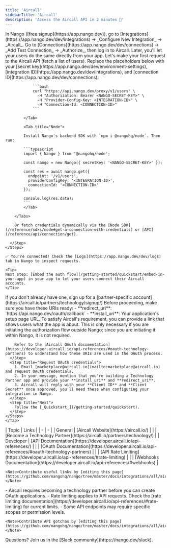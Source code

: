 ```yaml
---
title: 'Aircall'
sidebarTitle: 'Aircall'
description: 'Access the Aircall API in 2 minutes 💨'
---
```


<Tabs>
  <Tab title="🚀 Quickstart">
    <Steps>
      <Step title="Create an integration">
        In Nango ([free signup](https://app.nango.dev)), go to [Integrations](https://app.nango.dev/dev/integrations) -> _Configure New Integration_ -> _Aircall_.
      </Step>
      <Step title="Authorize Aircall">
        Go to [Connections](https://app.nango.dev/dev/connections) -> _Add Test Connection_ -> _Authorize_, then log in to Aircall. Later, you'll let your users do the same directly from your app.
      </Step>
      <Step title="Call the Aircall API">
        Let's make your first request to the Aircall API (fetch a list of users). Replace the placeholders below with your [secret key](https://app.nango.dev/dev/environment-settings), [integration ID](https://app.nango.dev/dev/integrations), and [connection ID](https://app.nango.dev/dev/connections):
        <Tabs>
            <Tab title="cURL">

                ```bash
                curl "https://api.nango.dev/proxy/v1/users" \
                  -H "Authorization: Bearer <NANGO-SECRET-KEY>" \
                  -H "Provider-Config-Key: <INTEGRATION-ID>" \
                  -H "Connection-Id: <CONNECTION-ID>"
                ```

            </Tab>

            <Tab title="Node">

            Install Nango's backend SDK with `npm i @nangohq/node`. Then run:

            ```typescript
            import { Nango } from '@nangohq/node';

            const nango = new Nango({ secretKey: '<NANGO-SECRET-KEY>' });

            const res = await nango.get({
              endpoint: '/v1/users',
              providerConfigKey: '<INTEGRATION-ID>',
              connectionId: '<CONNECTION-ID>'
            });

            console.log(res.data);
            ```
            </Tab>

        </Tabs>

        Or fetch credentials dynamically via the [Node SDK](/reference/sdks/node#get-a-connection-with-credentials) or [API](/reference/api/connection/get).

      </Step>
    </Steps>

    ✅ You're connected! Check the [Logs](https://app.nango.dev/dev/logs) tab in Nango to inspect requests.

    <Tip>
    Next step: [Embed the auth flow](/getting-started/quickstart/embed-in-your-app) in your app to let your users connect their Aircall accounts.
    </Tip>
  </Tab>
    <Tab title="🧑‍💻 OAuth app setup">
    <Steps>
      <Step title="Create a partner-specific account">
        If you don't already have one, sign up for a [partner-specific account](https://aircall.io/partners/technology/signup/)
      </Step>
      <Step title="Prepare your URIs">
        Before proceeding, make sure you have these URIs ready:
        - **redirect_uri**: `https://api.nango.dev/oauth/callback`
        - **install_uri**: Your application's setup page URL. To satisfy Aircall's requirement, you can provide a link that shows users what the app is about. This is only necessary if you are initiating the authorization flow outside Nango; since you are initiating it within Nango, it is not required.

        Refer to the [Aircall OAuth documentation](https://developer.aircall.io/api-references/#oauth-technology-partners) to understand how these URIs are used in the OAuth process.
      </Step>
      <Step title="Request OAuth credentials">
        1. Email [marketplace@aircall.io](mailto:marketplace@aircall.io) and request OAuth credentials.
        2. In your message, mention that you're building a Technology Partner app and provide your **install_uri** and **redirect_uri**.
        3. Aircall will reply with your **Client ID** and **Client Secret** once approved, you'll need these when configuring your integration in Nango.
      </Step>
      <Step title="Next">
        Follow the [_Quickstart_](/getting-started/quickstart).
      </Step>
    </Steps>
    </Tab>
  <Tab title="🔗 Useful links">
    | Topic | Links |
    | - | - |
    | General | [Aircall Website](https://aircall.io/) |
    | | [Become a Technology Partner](https://aircall.io/partners/technology/) |
    | Developer | [API Documentation](https://developer.aircall.io/api-references/) |
    | | [OAuth Documentation](https://developer.aircall.io/api-references/#oauth-technology-partners) |
    | | [API Rate Limiting](https://developer.aircall.io/api-references/#rate-limiting) |
    | | [Webhooks Documentation](https://developer.aircall.io/api-references/#webhooks) |

    <Note>Contribute useful links by [editing this page](https://github.com/nangohq/nango/tree/master/docs/integrations/all/aircall.mdx)</Note>
  </Tab>
  <Tab title="🚨 API gotchas">
    - Aircall requires becoming a technology partner before you can create OAuth applications.
    - Rate limiting applies to API requests. Check the [rate limiting documentation](https://developer.aircall.io/api-references/#rate-limiting) for current limits.
    - Some API endpoints may require specific scopes or permission levels.

    <Note>Contribute API gotchas by [editing this page](https://github.com/nangohq/nango/tree/master/docs/integrations/all/aircall.mdx)</Note>
  </Tab>
</Tabs>

<Info>
    Questions? Join us in the [Slack community](https://nango.dev/slack).
</Info>
